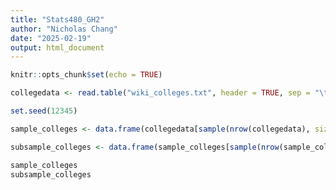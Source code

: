 ```yaml
---
title: "Stats480_GH2"
author: "Nicholas Chang"
date: "2025-02-19"
output: html_document
---
```


```r
knitr::opts_chunk$set(echo = TRUE)
```

```r
collegedata <- read.table("wiki_colleges.txt", header = TRUE, sep = "\t", stringsAsFactors = FALSE)

set.seed(12345)

sample_colleges <- data.frame(collegedata[sample(nrow(collegedata), size = 100), ])

subsample_colleges <- data.frame(sample_colleges[sample(nrow(sample_colleges), size = 30), ])

sample_colleges
subsample_colleges
```